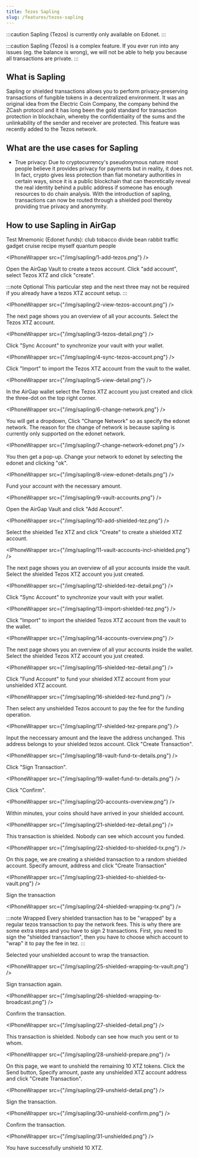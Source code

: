 ```yaml
---
title: Tezos Sapling
slug: /features/tezos-sapling
---
```



:::caution
Sapling (Tezos) is currently only available on Edonet.
:::

:::caution
Sapling (Tezos) is a complex feature. If you ever run into any issues (eg. the balance is wrong), we will not be able to help you because all transactions are private.
:::

## What is Sapling

Sapling or shielded transactions allows you to perform privacy-preserving transactions of fungible tokens in a decentralized environment. It was an original idea from the Electric Coin Company, the company behind the ZCash protocol and it has long been the gold standard for transaction protection in blockchain, whereby the confidentiality of the sums and the unlinkability of the sender and receiver are protected. This feature was recently added to the Tezos network.

## What are the use cases for Sapling

- True privacy: Due to cryptocurrency's pseudonymous nature most people believe it provides privacy for payments but in reality, it does not. In fact, crypto gives less protection than fiat monetary authorities in certain ways, since it is a public blockchain that can theoretically reveal the real identity behind a public address if someone has enough resources to do chain analysis. With the introduction of sapling, transactions can now be routed through a shielded pool thereby providing true privacy and anonymity.

## How to use Sapling in AirGap

Test Mnemonic (Edonet funds): club tobacco divide bean rabbit traffic gadget cruise recipe myself quantum people

<IPhoneWrapper src={"/img/sapling/1-add-tezos.png"} />

Open the AirGap Vault to create a tezos account. Click "add account", select Tezos XTZ and click "create".

:::note Optional
This particular step and the next three may not be required if you already have a tezos XTZ account setup.
:::

<IPhoneWrapper src={"/img/sapling/2-view-tezos-account.png"} />

The next page shows you an overview of all your accounts. Select the Tezos XTZ account.

<IPhoneWrapper src={"/img/sapling/3-tezos-detail.png"} />

Click "Sync Account" to synchronize your vault with your wallet.

<IPhoneWrapper src={"/img/sapling/4-sync-tezos-account.png"} />

Click "Import" to import the Tezos XTZ account from the vault to the wallet.

<IPhoneWrapper src={"/img/sapling/5-view-detail.png"} />

In the AirGap wallet select the Tezos XTZ account you just created and click the three-dot on the top right corner.

<IPhoneWrapper src={"/img/sapling/6-change-network.png"} />

You will get a dropdown, Click "Change Network" so as specify the edonet network. The reason for the change of network is because sapling is currently only supported on the edonet network.

<IPhoneWrapper src={"/img/sapling/7-change-network-edonet.png"} />

You then get a pop-up. Change your network to edonet by selecting the edonet and clicking "ok".

<IPhoneWrapper src={"/img/sapling/8-view-edonet-details.png"} />

Fund your account with the necessary amount.

<IPhoneWrapper src={"/img/sapling/9-vault-accounts.png"} />

Open the AirGap Vault and click "Add Account".

<IPhoneWrapper src={"/img/sapling/10-add-shielded-tez.png"} />

Select the shielded Tez XTZ and click "Create" to create a shielded XTZ account.

<IPhoneWrapper src={"/img/sapling/11-vault-accounts-incl-shielded.png"} />

The next page shows you an overview of all your accounts inside the vault. Select the shielded Tezos XTZ account you just created.

<IPhoneWrapper src={"/img/sapling/12-shielded-tez-detail.png"} />

Click "Sync Account" to synchronize your vault with your wallet.

<IPhoneWrapper src={"/img/sapling/13-import-shielded-tez.png"} />

Click "Import" to import the shielded Tezos XTZ account from the vault to the wallet.

<IPhoneWrapper src={"/img/sapling/14-accounts-overview.png"} />

The next page shows you an overview of all your accounts inside the wallet. Select the shielded Tezos XTZ account you just created.

<IPhoneWrapper src={"/img/sapling/15-shielded-tez-detail.png"} />

Click "Fund Account" to fund your shielded XTZ account from your unshielded XTZ account.

<IPhoneWrapper src={"/img/sapling/16-shielded-tez-fund.png"} />

Then select any unshielded Tezos account to pay the fee for the funding operation.

<IPhoneWrapper src={"/img/sapling/17-shielded-tez-prepare.png"} />

Input the neccessary amount and the leave the address unchanged. This address belongs to your shielded tezos account.
Click "Create Transaction".

<IPhoneWrapper src={"/img/sapling/18-vault-fund-tx-details.png"} />

Click "Sign Transaction".

<IPhoneWrapper src={"/img/sapling/19-wallet-fund-tx-details.png"} />

Click "Confirm".

<IPhoneWrapper src={"/img/sapling/20-accounts-overview.png"} />

Within minutes, your coins should have arrived in your shielded account.

<IPhoneWrapper src={"/img/sapling/21-shielded-tez-detail.png"} />

This transaction is shielded. Nobody can see which account you funded.

<IPhoneWrapper src={"/img/sapling/22-shielded-to-shielded-tx.png"} />

On this page, we are creating a shielded transaction to a random shielded account.
Specify amount, address and click "Create Transaction"

<IPhoneWrapper src={"/img/sapling/23-shielded-to-shielded-tx-vault.png"} />

Sign the transaction

<IPhoneWrapper src={"/img/sapling/24-shielded-wrapping-tx.png"} />

:::note Wrapped
Every shielded transaction has to be "wrapped" by a regular tezos transaction to pay the network fees. This is why there are some extra steps and you have to sign 2 transactions. First, you need to sign the "shielded transaction", then you have to choose which account to "wrap" it to pay the fee in tez.
:::

Selected your unshielded account to wrap the transaction.

<IPhoneWrapper src={"/img/sapling/25-shielded-wrapping-tx-vault.png"} />

Sign transaction again.

<IPhoneWrapper src={"/img/sapling/26-shielded-wrapping-tx-broadcast.png"} />

Confirm the transaction.

<IPhoneWrapper src={"/img/sapling/27-shielded-detail.png"} />

This transaction is shielded. Nobody can see how much you sent or to whom.

<IPhoneWrapper src={"/img/sapling/28-unshield-prepare.png"} />

On this page, we want to unshield the remaining 10 XTZ tokens. Click the Send button, Specify amount, paste any unshielded XTZ account address and click "Create Transaction".

<IPhoneWrapper src={"/img/sapling/29-unshield-detail.png"} />

Sign the transaction.

<IPhoneWrapper src={"/img/sapling/30-unshield-confirm.png"} />

Confirm the transaction.

<IPhoneWrapper src={"/img/sapling/31-unshielded.png"} />

You have successfully unshield 10 XTZ.
